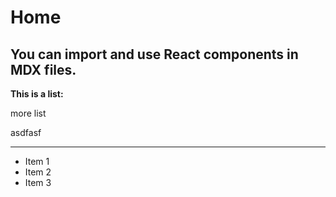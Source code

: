 
# Home
 
## You can import and use React components in MDX files.

**This is a list:**

more list    

asdfasf

-----

<Space />

- Item 1
- Item 2
- Item 3

